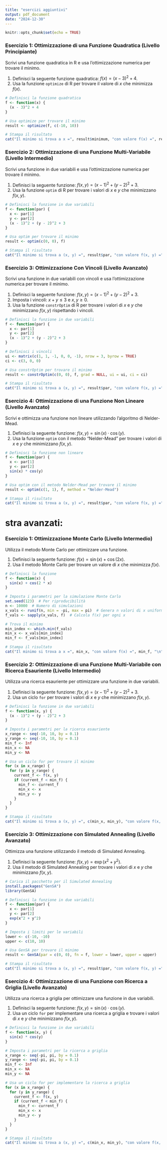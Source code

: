 ```yaml
---
title: "esercizi aggiuntivi"
output: pdf_document
date: "2024-12-30"
---
```


```r
knitr::opts_chunk$set(echo = TRUE)
```

### Esercizio 1: Ottimizzazione di una Funzione Quadratica (Livello Principiante)

Scrivi una funzione quadratica in R e usa l'ottimizzazione numerica per trovare il minimo.

1.  Definisci la seguente funzione quadratica: $f(x) = (x - 3)^2 + 4$.
2.  Usa la funzione `optimize` di R per trovare il valore di $x$ che minimizza $f(x)$.

``` r
# Definisci la funzione quadratica
f <- function(x) {
  (x - 3)^2 + 4
}

# Usa optimize per trovare il minimo
result <- optimize(f, c(-10, 10))

# Stampa il risultato
cat("Il minimo si trova a x =", result$minimum, "con valore f(x) =", result$objective, "\n")
```

### Esercizio 2: Ottimizzazione di una Funzione Multi-Variabile (Livello Intermedio)

Scrivi una funzione in due variabili e usa l'ottimizzazione numerica per trovare il minimo.

1.  Definisci la seguente funzione: $f(x, y) = (x - 1)^2 + (y - 2)^2 + 3$.
2.  Usa la funzione `optim` di R per trovare i valori di $x$ e $y$ che minimizzano $f(x, y)$.

``` r
# Definisci la funzione in due variabili
f <- function(par) {
  x <- par[1]
  y <- par[2]
  (x - 1)^2 + (y - 2)^2 + 3
}

# Usa optim per trovare il minimo
result <- optim(c(0, 0), f)

# Stampa il risultato
cat("Il minimo si trova a (x, y) =", result$par, "con valore f(x, y) =", result$value, "\n")
```

### Esercizio 3: Ottimizzazione Con Vincoli (Livello Avanzato)

Scrivi una funzione in due variabili con vincoli e usa l'ottimizzazione numerica per trovare il minimo.

1.  Definisci la seguente funzione: $f(x, y) = (x - 1)^2 + (y - 2)^2 + 3$.
2.  Imposta i vincoli: $x + y \leq 3$ e $x, y \geq 0$.
3.  Usa la funzione `constrOptim` di R per trovare i valori di $x$ e $y$ che minimizzano $f(x, y)$ rispettando i vincoli.

```r
# Definisci la funzione in due variabili
f <- function(par) {
  x <- par[1]
  y <- par[2]
  (x - 1)^2 + (y - 2)^2 + 3
}

# Definisci i vincoli
ui <- matrix(c(1, 1, -1, 0, 0, -1), nrow = 3, byrow = TRUE)
ci <- c(3, 0, 0)

# Usa constrOptim per trovare il minimo
result <- constrOptim(c(0, 0), f, grad = NULL, ui = ui, ci = ci)

# Stampa il risultato
cat("Il minimo si trova a (x, y) =", result$par, "con valore f(x, y) =", result$value, "\n")
```

### Esercizio 4: Ottimizzazione di una Funzione Non Lineare (Livello Avanzato)

Scrivi e ottimizza una funzione non lineare utilizzando l'algoritmo di Nelder-Mead.

1.  Definisci la seguente funzione: $f(x, y) = \sin(x) \cdot \cos(y)$.
2.  Usa la funzione `optim` con il metodo "Nelder-Mead" per trovare i valori di $x$ e $y$ che minimizzano $f(x, y)$.

``` r
# Definisci la funzione non lineare
f <- function(par) {
  x <- par[1]
  y <- par[2]
  sin(x) * cos(y)
}

# Usa optim con il metodo Nelder-Mead per trovare il minimo
result <- optim(c(1, 1), f, method = "Nelder-Mead")

# Stampa il risultato
cat("Il minimo si trova a (x, y) =", result$par, "con valore f(x, y) =", result$value, "\n")
```

# stra avanzati:

### Esercizio 1: Ottimizzazione Monte Carlo (Livello Intermedio)

Utilizza il metodo Monte Carlo per ottimizzare una funzione.

1.  Definisci la seguente funzione: $f(x) = \sin(x) + \cos(2x)$.
2.  Usa il metodo Monte Carlo per trovare un valore di $x$ che minimizza $f(x)$.

``` r
# Definisci la funzione
f <- function(x) {
  sin(x) + cos(2 * x)
}

# Imposta i parametri per la simulazione Monte Carlo
set.seed(123)  # Per riproducibilità
n <- 10000  # Numero di simulazioni
x_vals <- runif(n, min = -pi, max = pi)  # Genera n valori di x uniformemente distribuiti tra -pi e pi
f_vals <- sapply(x_vals, f)  # Calcola f(x) per ogni x

# Trova il minimo
min_index <- which.min(f_vals)
min_x <- x_vals[min_index]
min_f <- f_vals[min_index]

# Stampa il risultato
cat("Il minimo si trova a x =", min_x, "con valore f(x) =", min_f, "\n")
```

### Esercizio 2: Ottimizzazione di una Funzione Multi-Variabile con Ricerca Esauriente (Livello Intermedio)

Utilizza una ricerca esauriente per ottimizzare una funzione in due variabili.

1.  Definisci la seguente funzione: $f(x, y) = (x - 1)^2 + (y - 2)^2 + 3$.
2.  Usa un ciclo `for` per trovare i valori di $x$ e $y$ che minimizzano $f(x, y)$.

``` r
# Definisci la funzione in due variabili
f <- function(x, y) {
  (x - 1)^2 + (y - 2)^2 + 3
}

# Imposta i parametri per la ricerca esauriente
x_range <- seq(-10, 10, by = 0.1)
y_range <- seq(-10, 10, by = 0.1)
min_f <- Inf
min_x <- NA
min_y <- NA

# Usa un ciclo for per trovare il minimo
for (x in x_range) {
  for (y in y_range) {
    current_f <- f(x, y)
    if (current_f < min_f) {
      min_f <- current_f
      min_x <- x
      min_y <- y
    }
  }
}

# Stampa il risultato
cat("Il minimo si trova a (x, y) =", c(min_x, min_y), "con valore f(x, y) =", min_f, "\n")
```

### Esercizio 3: Ottimizzazione con Simulated Annealing (Livello Avanzato)

Ottimizza una funzione utilizzando il metodo di Simulated Annealing.

1.  Definisci la seguente funzione: $f(x, y) = \exp(x^2 + y^2)$.
2.  Usa il metodo di Simulated Annealing per trovare i valori di $x$ e $y$ che minimizzano $f(x, y)$.

``` r
# Carica il pacchetto per il Simulated Annealing
install.packages("GenSA")
library(GenSA)

# Definisci la funzione in due variabili
f <- function(par) {
  x <- par[1]
  y <- par[2]
  exp(x^2 + y^2)
}

# Imposta i limiti per le variabili
lower <- c(-10, -10)
upper <- c(10, 10)

# Usa GenSA per trovare il minimo
result <- GenSA(par = c(0, 0), fn = f, lower = lower, upper = upper)

# Stampa il risultato
cat("Il minimo si trova a (x, y) =", result$par, "con valore f(x, y) =", result$value, "\n")
```

### Esercizio 4: Ottimizzazione di una Funzione con Ricerca a Griglia (Livello Avanzato)

Utilizza una ricerca a griglia per ottimizzare una funzione in due variabili.

1.  Definisci la seguente funzione: $f(x, y) = \sin(x) \cdot \cos(y)$.
2.  Usa un ciclo `for` per implementare una ricerca a griglia e trovare i valori di $x$ e $y$ che minimizzano $f(x, y)$.

``` r
# Definisci la funzione in due variabili
f <- function(x, y) {
  sin(x) * cos(y)
}

# Imposta i parametri per la ricerca a griglia
x_range <- seq(-pi, pi, by = 0.1)
y_range <- seq(-pi, pi, by = 0.1)
min_f <- Inf
min_x <- NA
min_y <- NA

# Usa un ciclo for per implementare la ricerca a griglia
for (x in x_range) {
  for (y in y_range) {
    current_f <- f(x, y)
    if (current_f < min_f) {
      min_f <- current_f
      min_x <- x
      min_y <- y
    }
  }
}

# Stampa il risultato
cat("Il minimo si trova a (x, y) =", c(min_x, min_y), "con valore f(x, y) =", min_f, "\n")
```
